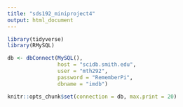 ```yaml
---
title: "sds192_miniproject4"
output: html_document
---
```


```r
library(tidyverse)
library(RMySQL)

db <- dbConnect(MySQL(), 
                host = "scidb.smith.edu", 
                user = "mth292", 
                password = "RememberPi", 
                dbname = "imdb")

knitr::opts_chunk$set(connection = db, max.print = 20)
```

